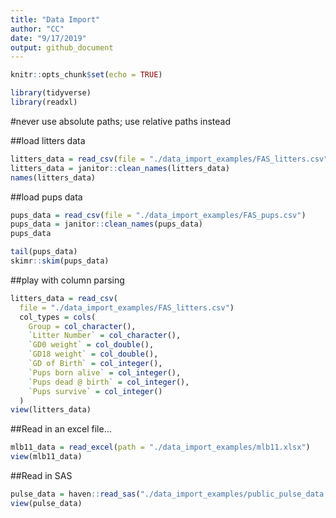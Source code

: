```yaml
---
title: "Data Import"
author: "CC"
date: "9/17/2019"
output: github_document
---
```


```r
knitr::opts_chunk$set(echo = TRUE)

library(tidyverse)
library(readxl)
```

#never use absolute paths; use relative paths instead

##load litters data

```r
litters_data = read_csv(file = "./data_import_examples/FAS_litters.csv")
litters_data = janitor::clean_names(litters_data)
names(litters_data)
```

##load pups data

```r
pups_data = read_csv(file = "./data_import_examples/FAS_pups.csv")
pups_data = janitor::clean_names(pups_data)
pups_data

tail(pups_data)
skimr::skim(pups_data)
```

##play with column parsing

```r
litters_data = read_csv(
  file = "./data_import_examples/FAS_litters.csv")
  col_types = cols(
    Group = col_character(),
    `Litter Number` = col_character(),
    `GD0 weight` = col_double(),
    `GD18 weight` = col_double(),
    `GD of Birth` = col_integer(),
    `Pups born alive` = col_integer(),
    `Pups dead @ birth` = col_integer(),
    `Pups survive` = col_integer()
  )
view(litters_data)
```

##Read in an excel file...

```r
mlb11_data = read_excel(path = "./data_import_examples/mlb11.xlsx")
view(mlb11_data)
```


##Read in SAS

```r
pulse_data = haven::read_sas("./data_import_examples/public_pulse_data.sas7bdat")
view(pulse_data)
```

